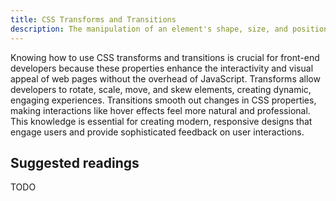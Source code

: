 ```yaml
---
title: CSS Transforms and Transitions
description: The manipulation of an element's shape, size, and position (transforms) and enable smooth visual transitions between styles over a specified duration (transitions).
---
```


Knowing how to use CSS transforms and transitions is crucial for front-end developers because these properties enhance the interactivity and visual appeal of web pages without the overhead of JavaScript. Transforms allow developers to rotate, scale, move, and skew elements, creating dynamic, engaging experiences. Transitions smooth out changes in CSS properties, making interactions like hover effects feel more natural and professional. This knowledge is essential for creating modern, responsive designs that engage users and provide sophisticated feedback on user interactions.

## Suggested readings

TODO
